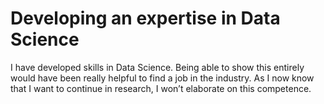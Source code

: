 # Developing an expertise in Data Science

<!-- It's important for me to be able to show that I know how to do a data analysis. -->

I have developed skills in Data Science. 
Being able to show this entirely would have been really helpful to find a job in the industry.
As I now know that I want to continue in research, I won't elaborate on this competence.
